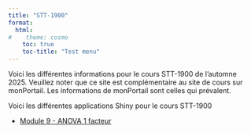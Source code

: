 ```yaml
---
title: "STT-1900"
format:
  html:
#    theme: cosmo
    toc: true
    toc-title: "Test menu"
---
```

Voici les différentes informations pour le cours STT-1900 de l'automne 2025. Veuillez noter que ce site est complémentaire au site de cours sur monPortail. Les informations de monPortail sont celles qui prévalent.

Voici les différentes applications Shiny pour le cours STT-1900

- [Module 9 - ANOVA 1 facteur](../apps/ANOVA.qmd)